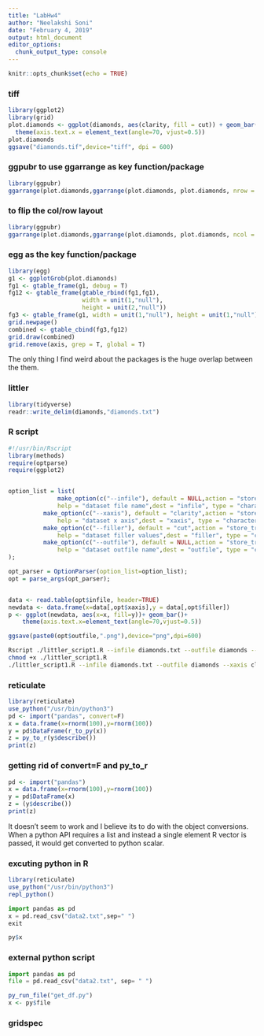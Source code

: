 ```yaml
---
title: "LabHw4"
author: "Neelakshi Soni"
date: "February 4, 2019"
output: html_document
editor_options: 
  chunk_output_type: console
---
```


```r
knitr::opts_chunk$set(echo = TRUE)
```

### tiff

```r
library(ggplot2)
library(grid)
plot.diamonds <- ggplot(diamonds, aes(clarity, fill = cut)) + geom_bar() +
  theme(axis.text.x = element_text(angle=70, vjust=0.5))
plot.diamonds
ggsave("diamonds.tif",device="tiff", dpi = 600)
```

### ggpubr to use ggarrange as key function/package

```r
library(ggpubr)
ggarrange(plot.diamonds,ggarrange(plot.diamonds, plot.diamonds, nrow = 2, labels = c("B", "C")), ncol = 2,labels = "A")
```

### to flip the col/row layout

```r
library(ggpubr)
ggarrange(plot.diamonds,ggarrange(plot.diamonds, plot.diamonds, ncol = 2, labels = c("B", "C")), nrow = 2,labels = "A")
```

### egg as the key function/package

```r
library(egg)
g1 <- ggplotGrob(plot.diamonds)
fg1 <- gtable_frame(g1, debug = T)
fg12 <- gtable_frame(gtable_rbind(fg1,fg1),
                     width = unit(1,"null"),
                     height = unit(2,"null"))
fg3 <- gtable_frame(g1, width = unit(1,"null"), height = unit(1,"null"), debug = T) 
grid.newpage()
combined <- gtable_cbind(fg3,fg12)
grid.draw(combined)
grid.remove(axis, grep = T, global = T)
```

The only thing I find weird about the packages is the huge overlap between the them.

### littler

```r
library(tidyverse)
readr::write_delim(diamonds,"diamonds.txt")
```

### R script

```r
#!/usr/bin/Rscript
library(methods)
require(optparse)
require(ggplot2)


option_list = list(
              make_option(c("--infile"), default = NULL,action = "store_true",
              help = "dataset file name",dest = "infile", type = "character"),
          make_option(c("--xaxis"), default = "clarity",action = "store_true",
              help = "dataset x axis",dest = "xaxis", type = "character"),
          make_option(c("--filler"), default = "cut",action = "store_true",
              help = "dataset filler values",dest = "filler", type = "character"),
          make_option(c("--outfile"), default = NULL,action = "store_true",
              help = "dataset outfile name",dest = "outfile", type = "character")
);

opt_parser = OptionParser(option_list=option_list);
opt = parse_args(opt_parser);


data <- read.table(opt$infile, header=TRUE)
newdata <- data.frame(x=data[,opt$xaxis],y = data[,opt$filler])
p <- ggplot(newdata, aes(x=x, fill=y))+ geom_bar()+
    theme(axis.text.x=element_text(angle=70,vjust=0.5))

ggsave(paste0(opt$outfile,".png"),device="png",dpi=600)
```

```bash
Rscript ./littler_script1.R --infile diamonds.txt --outfile diamonds --xaxis clarity --filler cut 
chmod +x ./littler_script1.R
./littler_script1.R --infile diamonds.txt --outfile diamonds --xaxis clarity --filler cut
```

### reticulate

```r
library(reticulate)
use_python("/usr/bin/python3")
pd <- import("pandas", convert=F)
x = data.frame(x=rnorm(100),y=rnorm(100))
y = pd$DataFrame(r_to_py(x))
z = py_to_r(y$describe())
print(z)
```

### getting rid of convert=F and py_to_r

```r
pd <- import("pandas")
x = data.frame(x=rnorm(100),y=rnorm(100))
y = pd$DataFrame(x)
z = (y$describe())
print(z)
```

It doesn't seem to work and I believe its to do with the object conversions. When a python API requires a list and instead a single element R vector is passed, it would get converted to python scalar.

### excuting python in R


```r
library(reticulate)
use_python("/usr/bin/python3")
repl_python()
```

```python
import pandas as pd
x = pd.read_csv("data2.txt",sep=" ")
exit
```

```r
py$x
```

### external python script

```python
import pandas as pd
file = pd.read_csv("data2.txt", sep= " ")
```

```r
py_run_file("get_df.py")
x <- py$file
```

### gridspec

```python

```
